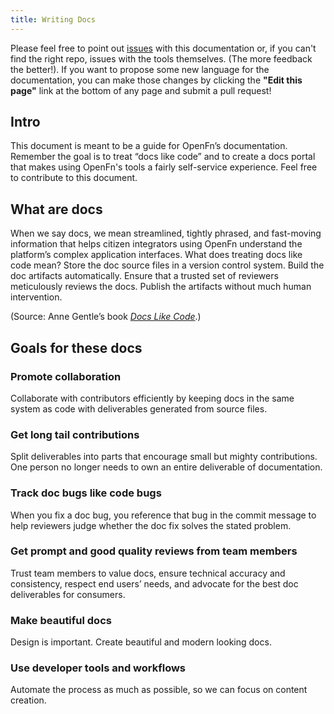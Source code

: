 ```yaml
---
title: Writing Docs
---
```


Please feel free to point out [issues](https://github.com/openfn/docs/issues)
with this documentation or, if you can't find the right repo, issues with the
tools themselves. (The more feedback the better!). If you want to propose some
new language for the documentation, you can make those changes by clicking the
**"Edit this page"** link at the bottom of any page and submit a pull request!

## Intro

This document is meant to be a guide for OpenFn’s documentation. Remember the
goal is to treat “docs like code” and to create a docs portal that makes using
OpenFn's tools a fairly self-service experience. Feel free to contribute to this
document.

## What are docs

When we say docs, we mean streamlined, tightly phrased, and fast-moving
information that helps citizen integrators using OpenFn understand the
platform’s complex application interfaces. What does treating docs like code
mean? Store the doc source files in a version control system. Build the doc
artifacts automatically. Ensure that a trusted set of reviewers meticulously
reviews the docs. Publish the artifacts without much human intervention.

(Source: Anne Gentle’s book
_[Docs Like Code](https://www.docslikecode.com/about/)_.)

## Goals for these docs

### Promote collaboration

Collaborate with contributors efficiently by keeping docs in the same system as
code with deliverables generated from source files.

### Get long tail contributions

Split deliverables into parts that encourage small but mighty contributions. One
person no longer needs to own an entire deliverable of documentation.

### Track doc bugs like code bugs

When you fix a doc bug, you reference that bug in the commit message to help
reviewers judge whether the doc fix solves the stated problem.

### Get prompt and good quality reviews from team members

Trust team members to value docs, ensure technical accuracy and consistency,
respect end users’ needs, and advocate for the best doc deliverables for
consumers.

### Make beautiful docs

Design is important. Create beautiful and modern looking docs.

### Use developer tools and workflows

Automate the process as much as possible, so we can focus on content creation.
